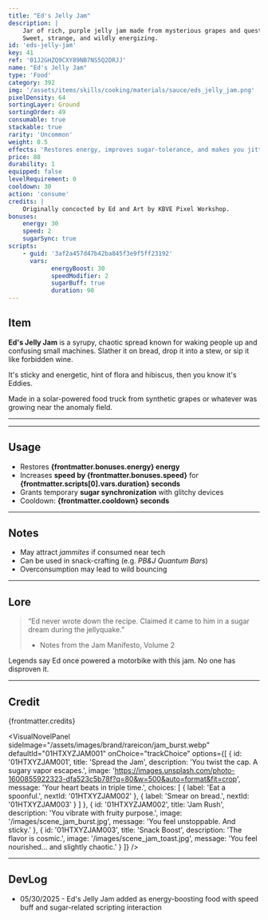 ```yaml
---
title: "Ed's Jelly Jam"
description: |
    Jar of rich, purple jelly jam made from mysterious grapes and questionable sugar ratios.
    Sweet, strange, and wildly energizing.
id: 'eds-jelly-jam'
key: 41
ref: '01J2GHZQ9CXY89NB7NS5Q2DRJJ'
name: "Ed's Jelly Jam"
type: 'Food'
category: 392
img: '/assets/items/skills/cooking/materials/sauce/eds_jelly_jam.png'
pixelDensity: 64
sortingLayer: Ground
sortingOrder: 49
consumable: true
stackable: true
rarity: 'Uncommon'
weight: 0.5
effects: 'Restores energy, improves sugar-tolerance, and makes you jittery.'
price: 88
durability: 1
equipped: false
levelRequirement: 0
cooldown: 30
action: 'consume'
credits: |
    Originally concocted by Ed and Art by KBVE Pixel Workshop.
bonuses:
    energy: 30
    speed: 2
    sugarSync: true
scripts:
    - guid: '3af2a457d47b42ba845f3e9f5ff23192'
      vars:
            energyBoost: 30
            speedModifier: 2
            sugarBuff: true
            duration: 90
---
```



## Item

**Ed's Jelly Jam** is a syrupy, chaotic spread known for waking people up and confusing small machines.
Slather it on bread, drop it into a stew, or sip it like forbidden wine.

It's sticky and energetic, hint of flora and hibiscus, then you know it's Eddies.

Made in a solar-powered food truck from synthetic grapes or whatever was growing near the anomaly field.

---

<ItemDBPanel data={frontmatter} />

---

## Usage

- Restores **{frontmatter.bonuses.energy} energy**  
- Increases **speed by {frontmatter.bonuses.speed}** for **{frontmatter.scripts[0].vars.duration} seconds**  
- Grants temporary **sugar synchronization** with glitchy devices  
- Cooldown: **{frontmatter.cooldown} seconds**

---

## Notes

- May attract *jammites* if consumed near tech  
- Can be used in snack-crafting (e.g. *PB&J Quantum Bars*)  
- Overconsumption may lead to wild bouncing

---

## Lore

> “Ed never wrote down the recipe. Claimed it came to him in a sugar dream during the jellyquake.”  
> - Notes from the Jam Manifesto, Volume 2

Legends say Ed once powered a motorbike with this jam.
No one has disproven it.

---

## Credit

{frontmatter.credits}

<VisualNovelPanel
  sideImage="/assets/images/brand/rareicon/jam_burst.webp"
  defaultId="01HTXYZJAM001"
  onChoice="trackChoice"
  options={[
    {
      id: '01HTXYZJAM001',
      title: 'Spread the Jam',
      description: 'You twist the cap. A sugary vapor escapes.',
      image: 'https://images.unsplash.com/photo-1600855922323-dfa523c5b78f?q=80&w=500&auto=format&fit=crop',
      message: 'Your heart beats in triple time.',
      choices: [
        { label: 'Eat a spoonful.', nextId: '01HTXYZJAM002' },
        { label: 'Smear on bread.', nextId: '01HTXYZJAM003' }
      ]
    },
    {
      id: '01HTXYZJAM002',
      title: 'Jam Rush',
      description: 'You vibrate with fruity purpose.',
      image: '/images/scene_jam_burst.jpg',
      message: 'You feel unstoppable. And sticky.'
    },
    {
      id: '01HTXYZJAM003',
      title: 'Snack Boost',
      description: 'The flavor is cosmic.',
      image: '/images/scene_jam_toast.jpg',
      message: 'You feel nourished… and slightly chaotic.'
    }
  ]}
/>

---

## DevLog

- 05/30/2025 - Ed's Jelly Jam added as energy-boosting food with speed buff and sugar-related scripting interaction
